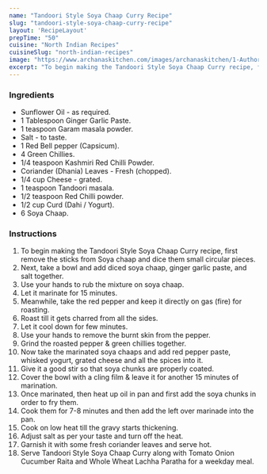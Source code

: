 ---
name: "Tandoori Style Soya Chaap Curry Recipe"
slug: "tandoori-style-soya-chaap-curry-recipe"
layout: 'RecipeLayout'
prepTime: "50"
cuisine: "North Indian Recipes"
cuisineSlug: "north-indian-recipes"
image: "https://www.archanaskitchen.com/images/archanaskitchen/1-Author/garimasgautam-gmail.com/Tandoori_Style_Soya_Chaap_Curry.jpg"
excerpt: "To begin making the Tandoori Style Soya Chaap Curry recipe, first remove the sticks from Soya chaap and dice them small circular pieces"
---

### Ingredients

- Sunflower Oil - as required.
- 1 Tablespoon Ginger Garlic Paste.
- 1 teaspoon Garam masala powder.
- Salt - to taste.
- 1 Red Bell pepper (Capsicum).
- 4 Green Chillies.
- 1/4 teaspoon Kashmiri Red Chilli Powder.
- Coriander (Dhania) Leaves - Fresh (chopped).
- 1/4 cup Cheese - grated.
- 1 teaspoon Tandoori masala.
- 1/2 teaspoon Red Chilli powder.
- 1/2 cup Curd (Dahi / Yogurt).
- 6 Soya Chaap.

### Instructions

1. To begin making the Tandoori Style Soya Chaap Curry recipe, first remove the sticks from Soya chaap and dice them small circular pieces.
1. Next, take a bowl and add diced soya chaap, ginger garlic paste, and salt together.
1. Use your hands to rub the mixture on soya chaap.
1. Let it marinate for 15 minutes.
1. Meanwhile, take the red pepper and keep it directly on gas (fire) for roasting.
1. Roast till it gets charred from all the sides.
1. Let it cool down for few minutes.
1. Use your hands to remove the burnt skin from the pepper.
1. Grind the roasted pepper & green chillies together.
1. Now take the marinated soya chaaps and add red pepper paste, whisked yogurt, grated cheese and all the spices into it.
1. Give it a good stir so that soya chunks are properly coated.
1. Cover the bowl with a cling film & leave it for another 15 minutes of marination.
1. Once marinated, then heat up oil in pan and first add the soya chunks in order to fry them.
1. Cook them for 7-8 minutes and then add the left over marinade into the pan.
1. Cook on low heat till the gravy starts thickening.
1. Adjust salt as per your taste and turn off the heat.
1. Garnish it with some fresh coriander leaves and serve hot.
1. Serve Tandoori Style Soya Chaap Curry along with Tomato Onion Cucumber Raita and Whole Wheat Lachha Paratha for a weekday meal.

